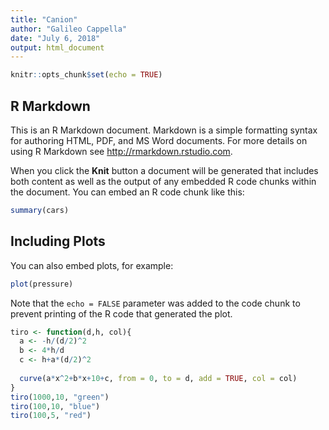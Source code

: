 ```yaml
---
title: "Canion"
author: "Galileo Cappella"
date: "July 6, 2018"
output: html_document
---
```


```r
knitr::opts_chunk$set(echo = TRUE)
```

## R Markdown

This is an R Markdown document. Markdown is a simple formatting syntax for authoring HTML, PDF, and MS Word documents. For more details on using R Markdown see <http://rmarkdown.rstudio.com>.

When you click the **Knit** button a document will be generated that includes both content as well as the output of any embedded R code chunks within the document. You can embed an R code chunk like this:

```r
summary(cars)
```

## Including Plots

You can also embed plots, for example:

```r
plot(pressure)
```

Note that the `echo = FALSE` parameter was added to the code chunk to prevent printing of the R code that generated the plot.


```r
tiro <- function(d,h, col){
  a <- -h/(d/2)^2
  b <- 4*h/d
  c <- h+a*(d/2)^2
  
  curve(a*x^2+b*x+10+c, from = 0, to = d, add = TRUE, col = col)
}
tiro(1000,10, "green")
tiro(100,10, "blue")
tiro(100,5, "red")
```